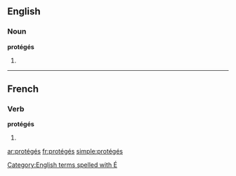 ==English==

===Noun===
'''protégés'''

# {{plural of|protégé}}

[[Category:English terms spelled with É]]

----

==French==

===Verb===
'''protégés''' {{m|p}}

# {{plural past participle of|protéger|lang=fr}}

[[ar:protégés]]
[[fr:protégés]]
[[simple:protégés]]